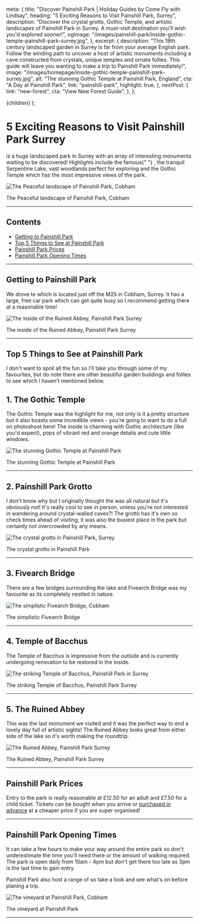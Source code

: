 
  meta: {
    title: "Discover Painshill Park | Holiday Guides by Come Fly with Lindsay",
    heading: "5 Exciting Reasons to Visit Painshill Park, Surrey",
    description:
      "Discover the crystal grotto, Gothic Temple, and artistic landscapes of Painshill Park in Surrey. A must-visit destination you'll wish you'd explored sooner!",
    ogImage:
      "/images/painshill-park/inside-gothic-temple-painshill-park-surrey.jpg",
  },
  excerpt: {
    description:
      "This 18th century landscaped garden in Surrey is far from your average English park. Follow the winding path to uncover a host of artistic monuments including a cave constructed from crystals, unique temples and ornate follies. This guide will leave you wanting to make a trip to Painshill Park immediately!",
    image: "/images/homepage/inside-gothic-temple-painshill-park-surrey.jpg",
    alt: "The stunning Gothic Temple at Painshill Park, England",
    cta: "A Day at Painshill Park",
    link: "painshill-park",
    highlight: true,
  },
  nextPost: {
    link: "new-forest",
    cta: "View New Forest Guide",
  },
};

  <BlogPost details={details}>{children}</BlogPost>
);

# 5 Exciting Reasons to Visit Painshill Park Surrey

<p>
  <ExternalLink cta="Painshill Park" href="https://www.painshill.co.uk/" /> is a
  huge landscaped park in Surrey with an array of interesting monuments waiting
  to be discovered! Highlights include the famous{" "}
  <ExternalLink
    cta="Painshill crystal grotto"
    href="https://www.painshill.co.uk/crystal-grotto/"
  />
  , the tranquil Serpentine Lake, vast woodlands perfect for exploring and the Gothic
  Temple which has the most impressive views of the park.
</p>

![The Peaceful landscape of Painshill Park, Cobham](/images/painshill-park/landscaped-gardens-painshill-park-cobham.jpg)

<figcaption>The Peaceful landscape of Painshill Park, Cobham</figcaption>

---

## Contents

- [Getting to Painshill Park](#getting-there)
- [Top 5 Things to See at Painshill Park](#things-to-see)
- [Painshill Park Prices](#prices)
- [Painshill Park Opening Times](#hours)

---

## Getting to Painshill Park<a name="getting-there"></a>

We drove to <ExternalLink
cta="Painshill Park"
href="https://www.painshill.co.uk/contact-painshill/"
/> which is located just off the M25 in Cobham, Surrey. It has a large, free car park which can get quite busy so I recommend getting there at a reasonable time!

![The inside of the Ruined Abbey, Painshill Park Surrey](/images/painshill-park/front-ruined-abbey-painshill-park-surrey.jpg)

<figcaption>The inside of the Ruined Abbey, Painshill Park Surrey</figcaption>

---

## Top 5 Things to See at Painshill Park<a name="things-to-see"></a>

I don't want to spoil all the fun so I'll take you through some of my favourites, but do note there are other beautiful garden buildings and follies to see which I haven't mentioned below.

## 1. The Gothic Temple

The Gothic Temple was the highlight for me, not only is it a pretty structure but it also boasts some incredible views - you're going to want to do a full on photoshoot here! The inside is charming with Gothic architecture (like you'd expect), pops of vibrant red and orange details and cute little windows.

![The stunning Gothic Temple at Painshill Park](/images/painshill-park/gothic-temple-painshill-park-surrey.jpg)

<figcaption>The stunning Gothic Temple at Painshill Park</figcaption>

---

## 2. Painshill Park Grotto

I don't know why but I originally thought the <ExternalLink
cta="crystal grotto"
href="https://www.painshill.co.uk/crystal-grotto/"
/> was all natural but it's obviously not! It's really cool to see in person, unless you're not interested in wandering around crystal-walled caves?! The grotto has it's own <ExternalLink
cta="opening hours"
href="https://www.painshill.co.uk/crystal-grotto/"
/> so check times ahead of visiting, it was also the busiest place in the park but certainly not overcrowded by any means.

![The crystal grotto in Painshill Park, Surrey](/images/painshill-park/painshill-park-crystal-grotto-surrey.jpg)

<figcaption>The crystal grotto in Painshill Park</figcaption>

---

## 3. Fivearch Bridge

There are a few bridges surrounding the lake and Fivearch Bridge was my favourite as its completely nestled in nature.

![The simplistic Fivearch Bridge, Cobham](/images/painshill-park/fivearch-bridge-painshill-park-cobham.jpg)

<figcaption>The simplistic Fivearch Bridge</figcaption>

---

## 4. Temple of Bacchus

The Temple of Bacchus is impressive from the outside and is currently undergoing renovation to be restored in the inside.

![The striking Temple of Bacchus, Painshill Park in Surrey](/images/painshill-park/temple-of-bacchus-painshill-park.jpg)

<figcaption>The striking Temple of Bacchus, Painshill Park Surrey</figcaption>

---

## 5. The Ruined Abbey

This was the last monument we visited and it was the perfect way to end a lovely day full of artistic sights! The Ruined Abbey looks great from either side of the lake so it's worth making the roundtrip.

![The Ruined Abbey, Painshill Park Surrey](/images/painshill-park/ruined-abbey-painshill-park.jpg)

<figcaption>The Ruined Abbey, Painshill Park Surrey</figcaption>

---

## Painshill Park Prices<a name="prices"></a>

Entry to the park is really reasonable at £12.50 for an adult <ExternalLink
cta="ticket"
href="https://www.painshill.co.uk/visit-us/ticket-prices-booking/"
/> and £7.50 for a child ticket. Tickets can be bought when you arrive or [purchased in advance](https://shop.myonlinebooking.co.uk/Painshill/buy.aspx?tid=20) at a cheaper price if you are super organised!

---

## Painshill Park Opening Times<a name="hours"></a>

It can take a few hours to make your way around the entire park so don't underestimate the time you'll need there or the amount of walking required. The park is open daily from 10am - 4pm but don't get there too late as 3pm is the last time to gain entry.

Painshill Park also host a range of <ExternalLink
cta="events"
href="https://www.painshill.co.uk/events-at-painshill/"
/> so take a look and see what's on before planing a trip.

![The vineyard at Painshill Park, Cobham](/images/painshill-park/painshill-park-vineyard.jpg)

<figcaption>The vineyard at Painshill Park</figcaption>

---

